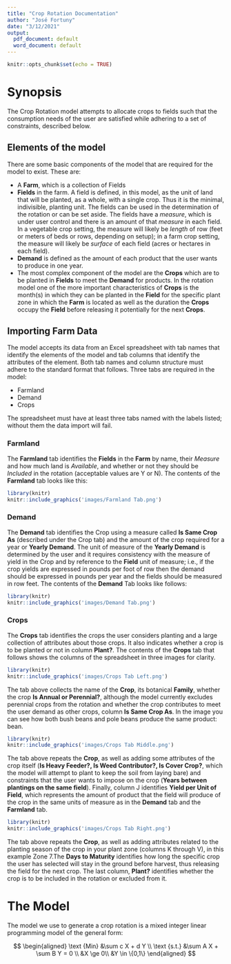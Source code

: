 ```yaml
---
title: "Crop Rotation Documentation"
author: "José Fortuny"
date: "3/12/2021"
output:
  pdf_document: default
  word_document: default
---
```


```r
knitr::opts_chunk$set(echo = TRUE)
```

# Synopsis

The Crop Rotation model attempts to allocate crops to fields such that the consumption needs of the
user are satisfied while adhering to a set of constraints, described below.


## Elements of the model

There are some basic components of the model that are required for the model to exist. These are:

* A **Farm**, which is a collection of Fields
* **Fields** in the farm. A field is defined, in this model,
as the unit of land that will be planted, as a whole, with a single
crop. Thus it is the minimal, indivisible, planting unit.
The fields can be used in the determination of the rotation or can be set aside. 
The fields have a _measure_, which is under user control and there is an amount of that _measure_ in 
each field. In a vegetable crop setting, the measure will likely be _length_ of row (feet or meters of beds or rows, 
depending on setup); in a farm crop setting, the measure will likely be _surface_ of each field (acres or hectares in each field).
* **Demand** is defined as the amount of each product that the user wants to produce in one year.
* The most complex component of the model are the **Crops** which are to be planted in **Fields** to meet the **Demand** for products. In the rotation model one of the more important characteristics of **Crops** is the month(s) in which they can be planted in the **Field** for the specific plant zone in which the **Farm** is located as well as the duration the **Crops** occupy the **Field** before releasing it potentially for the next **Crops**.


## Importing Farm Data

The model accepts its data from an Excel spreadsheet with tab names that identify the elements of the model 
and tab columns that identify the attributes of the element. Both tab names and column structure must adhere
to the standard format that follows. Three tabs are required in the model:

* Farmland
* Demand
* Crops

The spreadsheet must have at least three tabs named with the labels listed; without them the data import will fail.

### Farmland

The **Farmland** tab identifies the **Fields** in the **Farm** by name, their _Measure_ and how much land is _Available_, and whether or not they should be _Included_ in the rotation (acceptable values are Y or N).
The contents of the **Farmland** tab looks like this:


```r
library(knitr)
knitr::include_graphics('images/Farmland Tab.png')
```

### Demand

The **Demand** tab identifies the Crop using a measure called **Is Same Crop As** (described under the Crop tab)
and the amount of the crop required for a year or **Yearly Demand**. The unit of measure of the **Yearly Demand**
is determined by the user and it requires consistency with the measure of yield in the Crop and by reference to the
**Field** unit of measure; i.e., if the crop yields are expressed in pounds per foot of row then the demand should be expressed in pounds per year and the fields should be measured in row feet. 
The contents of the **Demand** Tab looks like follows:

```r
library(knitr)
knitr::include_graphics('images/Demand Tab.png')
```


### Crops

The **Crops** tab identifies the crops the user considers planting and a large collection of attributes about those crops. It also indicates whether a crop is to be planted or not in column **Plant?**. 
The contents of the **Crops** tab that follows shows the columns of the spreadsheet in three images for clarity.

```r
library(knitr)
knitr::include_graphics('images/Crops Tab Left.png')
```

The tab above collects the name of the **Crop**, its botanical **Family**, whether the crop **Is Annual or Perennial?**, although the model currently excludes perennial crops from the rotation and whether the crop contributes to meet the user demand as other crops, column **Is Same Crop As**. In the image you can see how both bush beans and pole beans produce the same product: bean.


```r
library(knitr)
knitr::include_graphics('images/Crops Tab Middle.png')
```

The tab above repeats the  **Crop**, as well as adding some attributes of the crop itself (**Is Heavy Feeder?, Is Weed Contributor?, Is Cover Crop?**, which the model will attempt to plant to keep the soil from laying bare) and constraints that the user wants to impose on the crop (**Years between plantings on the same field**). Finally, column J identifies **Yield per Unit of Field**, which represents the amount of product that the field will produce of the crop in the same units of measure as in the **Demand** tab and the **Farmland** tab.


```r
library(knitr)
knitr::include_graphics('images/Crops Tab Right.png')
```

The tab above repeats the  **Crop**, as well as adding attributes related to the planting season of the crop in your plant zone (columns K through V), in this example Zone 7.The **Days to Maturity** identifies how long the specific crop the user has selected will stay in the ground before harvest, thus releasing the field for the next crop. The last column, **Plant?** identifies whether the crop is to be included in the rotation or excluded from it.

\newpage

# The Model

The model we use to generate a crop rotation is a mixed integer linear programming model of the general form:

$$
\begin{aligned}
\text  {Min} &\sum c X + d Y \\ 
\text {s.t.} &\sum A X + \sum B Y = 0 \\ 
             &X \ge 0\\ 
             &Y \in \{0,1\}
\end{aligned}
$$
